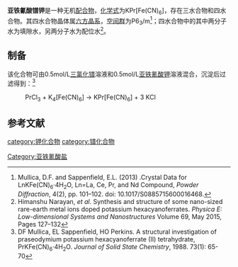 {{Chembox
|   Name = 亚铁氰酸镨钾
|   ImageFile = potassium praseodymium ferrocyanide.png
|   ImageSize = 
|   ImageName = 
|   ImageFile1 = 
|   ImageSize1 =
|   ImageName1 = 
|   IUPACName = Potassium praseodymium(III) hexacyanoferrate(II)
|   OtherNames = 六氰合铁(II)酸镨(III)钾
| Section1 = {{Chembox Identifiers
|   CASNo = 115800-63-0
|   CASNo_Ref = {{cascite|correct|CAS}}
|   CASNo_Comment = 四水
|   RTECS = 
  }}
| Section2 = {{Chembox Properties
|   Formula = KPr[Fe(CN)<sub>6</sub>]
|   MolarMass = 391.959（无水）<BR>446.007（三水）<BR>464.023（四水）
|   Appearance = 
|   Density = 2.34(3)（四水）
|   Solubility = 
|   MeltingPt = 
|   BoilingPt = 
  }}
| Section3 = {{Chembox Structure
|   Coordination = 
|   CrystalStruct = 
  }}
| Section7 = {{Chembox Hazards
|   MainHazards = 
|   RPhrases =
|   SPhrases = 
  }}
| Section8 = {{Chembox Related
|   OtherCations = [[亚铁氰酸镨钠|亚铁氰酸镨钠]]
  }}
}}

'''亚铁氰酸镨钾'''是一种无机[[配合物|配合物]]，[[化学式|化学式]]为KPr[Fe(CN)<sub>6</sub>]，存在三水合物和四水合物。其四水合物晶体属[[六方晶系|六方晶系]]，[[空间群|空间群]]为P6<sub>3</sub>/m<ref>Mullica, D.F. and Sappenfield, E.L. (2013) .Crystal Data for LnKFe(CN)<sub>6</sub>·4H<sub>2</sub>O, Ln=La, Ce, Pr, and Nd Compound, ''Powder Diffraction'', 4(2), pp. 101–102. doi: 10.1017/S0885715600016468.</ref>；四水合物中的其中两分子水为填隙水，另两分子水为配位水<ref>Himanshu Narayan, ''et al''. Synthesis and structure of some nano-sized rare-earth metal ions doped potassium hexacyanoferrates. ''Physica E: Low-dimensional Systems and Nanostructures'' Volume 69, May 2015, Pages 127–132</ref>。

==制备==
该化合物可由0.5mol/L[[三氯化镨|三氯化镨]]溶液和0.5mol/L[[亚铁氰酸钾|亚铁氰酸钾]]溶液混合，沉淀后过滤得到：<ref>DF Mullica, EL Sappenfield, HO Perkins. A structural investigation of praseodymium potassium hexacyanoferrate (II) tetrahydrate, PrKFe(CN)<sub>6</sub>·4H<sub>2</sub>O. ''Journal of Solid State Chemistry'', 1988. 73(1): 65-70</ref>
: PrCl<sub>3</sub> + K<sub>4</sub>[Fe(CN)<sub>6</sub>] → KPr[Fe(CN)<sub>6</sub>] + 3 KCl

==参考文献==
{{reflist}}

{{镨化合物}}
{{铁氰酸盐}}

[[category:钾化合物|category:钾化合物]]
[[category:镨化合物|category:镨化合物]]
[[Category:亚铁氰酸盐|Category:亚铁氰酸盐]]